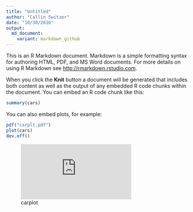 ```yaml
---
title: "Untitled"
author: "Callin Switzer"
date: "10/30/2016"
output:
  md_document:
    variant: markdown_github
---
```


This is an R Markdown document. Markdown is a simple formatting syntax for authoring HTML, PDF, and MS Word documents. For more details on using R Markdown see <http://rmarkdown.rstudio.com>.

When you click the **Knit** button a document will be generated that includes both content as well as the output of any embedded R code chunks within the document. You can embed an R code chunk like this:

```r
summary(cars)
```

You can also embed plots, for example:

```r

pdf("carplt.pdf")
plot(cars)
dev.off()
```

![carplot](https://github.com/callinSwitzer/RDataScience/blob/master/carplt.pdf?raw=true)

